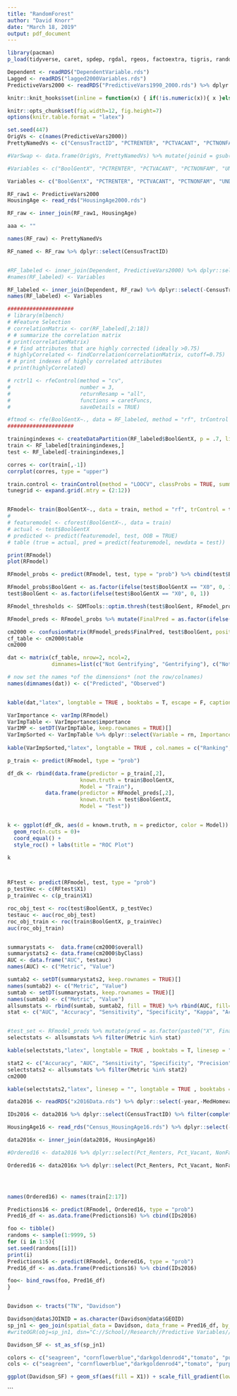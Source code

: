 ```yaml
---
title: "RandomForest"
author: "David Knorr"
date: "March 18, 2019"
output: pdf_document
---
```


```r

library(pacman)
p_load(tidyverse, caret, spdep, rgdal, rgeos, factoextra, tigris, randomForest, pROC, plotROC, knitr, kableExtra, data.table, corrplot, party)

Dependent <- readRDS("DependentVariable.rds")
Lagged <- readRDS("lagged2000Variables.rds")
PredictiveVars2000 <- readRDS("PredictiveVars1990_2000.rds") %>% dplyr::select(-contains("90"), - contains("welfare"), -contains("kids"))

knitr::knit_hooks$set(inline = function(x) { if(!is.numeric(x)){ x }else{ prettyNum(round(x,2), big.mark=",") } })

knitr::opts_chunk$set(fig.width=12, fig.height=7) 
options(knitr.table.format = "latex")
```

```r
set.seed(447)
OrigVs <- c(names(PredictiveVars2000))
PrettyNamedVs <- c("CensusTractID", "PCTRENTER", "PCTVACANT", "PCTNONFAM", "UNDER18", "OVER65", "PCTPOV", "PCTUNEMPLOY", "PCTNOCAR", "PCT3CAR", "PCTPUBTRANSP", "PCT20MINCOMMUTE", "PCTBLUECOLLAR",  "PCTBIGUNIT", "PCTRENTBURDEN", "PARKCOVERAGE", "DOWNTOWNDISTANCE", "TRANSITCOVERAGE", "EVICTIONRATE", "NEWHOUSING")

#VarSwap <- data.frame(OrigVs, PrettyNamedVs) %>% mutate(joinid = gsub("_", "", OrigVs)) %>% filter(OrigVs != "CensusTractID")

#Variables <- c("BoolGentX", "PCTRENTER", "PCTVACANT", "PCTNONFAM", "UNDER18", "OVER65", "PCTPOV", "PCTUNEMPLOY", "PCTNOCAR", "PCT3CAR", "PCTPUBTRANSP", "PCT20MINCOMMUTE", "PCTBLUECOLLAR", "PCTBIGUNIT", "PCTRENTBURDEN", "PARKCOVERAGE", "DOWNTOWNDISTANCE", "TRANSITCOVERAGE", "EVICTIONRATE")

Variables <- c("BoolGentX", "PCTRENTER", "PCTVACANT", "PCTNONFAM", "UNDER18", "OVER65", "PCTPOV", "PCTUNEMPLOY","PCT3CAR", "PCT20MINCOMMUTE", "PCTBLUECOLLAR", "PCTBIGUNIT", "PCTRENTBURDEN", "PARKCOVERAGE", "DOWNTOWNDISTANCE", "EVICTIONRATE", "NEWHOUSING")

RF_raw1 <- PredictiveVars2000 
HousingAge <- read_rds("HousingAge2000.rds")

RF_raw <- inner_join(RF_raw1, HousingAge)

aaa <- ""

names(RF_raw) <- PrettyNamedVs

RF_named <- RF_raw %>% dplyr::select(CensusTractID)


#RF_labeled <- inner_join(Dependent, PredictiveVars2000) %>% dplyr::select(-CensusTractID, -BoolGent)
#names(RF_labeled) <- Variables

RF_labeled <- inner_join(Dependent, RF_raw) %>% dplyr::select(-CensusTractID, -BoolGent, -PCTNOCAR, -TRANSITCOVERAGE, -PCTPUBTRANSP)
names(RF_labeled) <- Variables

#####################
# library(mlbench)
# #Feature Selection
# correlationMatrix <- cor(RF_labeled[,2:18])
# # summarize the correlation matrix
# print(correlationMatrix)
# # find attributes that are highly corrected (ideally >0.75)
# highlyCorrelated <- findCorrelation(correlationMatrix, cutoff=0.75)
# # print indexes of highly correlated attributes
# print(highlyCorrelated)

# rctrl1 <- rfeControl(method = "cv",
#                      number = 3,
#                      returnResamp = "all",
#                      functions = caretFuncs,
#                      saveDetails = TRUE)

#ftmod <- rfe(BoolGentX~., data = RF_labeled, method = "rf", trControl = trainControl(method = "cv", classProbs = TRUE), metric = "ROC", tuneGrid = tunegrid,rfeControl = rctrl1) 
#####################

trainingindexes <- createDataPartition(RF_labeled$BoolGentX, p = .7, list = FALSE) #maintains proportions of gent/nongent
train <- RF_labeled[trainingindexes,]
test <- RF_labeled[-trainingindexes,]

corres <- cor(train[,-1])
corrplot(corres, type = "upper")

train.control <- trainControl(method = "LOOCV", classProbs = TRUE, summaryFunction = twoClassSummary, savePredictions = TRUE)
tunegrid <- expand.grid(.mtry = (2:12))


RFmodel<- train(BoolGentX~., data = train, method = "rf", trControl = train.control, metric = "Spec", tuneGrid = tunegrid, importance = TRUE) 
# 
# featuremodel <- cforest(BoolGentX~., data = train)
# actual <- test$BoolGentX
# predicted <- predict(featuremodel, test, OOB = TRUE)
# table (true = actual, pred = predict(featuremodel, newdata = test))

print(RFmodel)
plot(RFmodel)

RFmodel_probs <- predict(RFmodel, test, type = "prob") %>% cbind(test$BoolGentX)

RFmodel_probs$BoolGent <- as.factor(ifelse(test$BoolGentX == "X0", 0, 1))
test$BoolGent <- as.factor(ifelse(test$BoolGentX == "X0", 0, 1))

RFmodel_thresholds <- SDMTools::optim.thresh(test$BoolGent, RFmodel_probs$X0)

RFmodel_preds <- RFmodel_probs %>% mutate(FinalPred = as.factor(ifelse(`X0` <= RFmodel_thresholds$`sensitivity=specificity`[1], 1, 0)))

cm2000 <- confusionMatrix(RFmodel_preds$FinalPred, test$BoolGent, positive = "1")
cf_table <- cm2000$table
cm2000

dat <- matrix(cf_table, nrow=2, ncol=2, 
              dimnames=list(c("Not Gentrifying", "Gentrifying"), c("Not Gentrifying", "Gentrifying")))

# now set the names *of the dimensions* (not the row/colnames)
names(dimnames(dat)) <- c("Predicted", "Observed")


kable(dat,"latex", longtable = TRUE , booktabs = T, escape = F, caption = "Confusion Matrix", format.args = list(big.mark = ",")) %>% kable_styling(position = "center",font_size = 11, latex_options = c("hold_position", "repeat_header")) %>% add_header_above(c("Predicted" = 1, "Observed" = 2))

VarImportance <- varImp(RFmodel)
VarImpTable <- VarImportance$importance 
VarIMP <- setDT(VarImpTable, keep.rownames = TRUE)[]
VarImpSorted <- VarImpTable %>% dplyr::select(Variable = rn, Importance = X0) %>% arrange(desc(Importance)) %>% mutate(rank = dense_rank(desc(Importance))) %>% select(rank, Variable, Importance)
 
kable(VarImpSorted,"latex", longtable = TRUE , col.names = c("Ranking", "Variable", "Importance"),  booktabs = T, escape = F, digits = 2, caption = "Variable Importance", linesep = "", format.args = list(big.mark = ",")) %>% kable_styling(position = "center",font_size = 11, latex_options = c("hold_position", "repeat_header")) 

p_train <- predict(RFmodel, type = "prob")

df_dk <- rbind(data.frame(predictor = p_train[,2],
                       known.truth = train$BoolGentX,
                       Model = "Train"),
            data.frame(predictor = RFmodel_preds[,2],
                       known.truth = test$BoolGentX,
                       Model = "Test"))


k <- ggplot(df_dk, aes(d = known.truth, m = predictor, color = Model)) + 
  geom_roc(n.cuts = 0)+
  coord_equal() +
  style_roc() + labs(title = "ROC Plot")

k



RFtest <- predict(RFmodel, test, type = "prob")
p_testVec <- c(RFtest$X1)
p_trainVec <- c(p_train$X1)

roc_obj_test <- roc(test$BoolGentX, p_testVec)
testauc <- auc(roc_obj_test)
roc_obj_train <- roc(train$BoolGentX, p_trainVec)
auc(roc_obj_train)


summarystats <-  data.frame(cm2000$overall)
summarystats2 <- data.frame(cm2000$byClass)
AUC <- data.frame("AUC", testauc)
names(AUC) <- c("Metric", "Value")

sumtab2 <- setDT(summarystats2, keep.rownames = TRUE)[]
names(sumtab2) <- c("Metric", "Value")
sumtab <- setDT(summarystats, keep.rownames = TRUE)[]
names(sumtab) <- c("Metric", "Value")
allsumstats <- rbind(sumtab, sumtab2, fill = TRUE) %>% rbind(AUC, fill=TRUE)
stat <- c("AUC", "Accuracy", "Sensitivity", "Specificity", "Kappa", "Accuracy (Lower)", "Accuracy (Upper)", "Precision", "F1", "Balanced Accuracy")


#test_set <- RFmodel_preds %>% mutate(pred = as.factor(paste0("X", FinalPred))) %>% select(pred, obs = `test$BoolGentX`, X0, X1)
selectstats <- allsumstats %>% filter(Metric %in% stat) 

kable(selectstats,"latex", longtable = TRUE , booktabs = T, linesep = "", escape = F, digits = 3, caption = "Random Forest Model Performance", format.args = list(big.mark = ",")) %>% kable_styling(position = "center",font_size = 11, latex_options = c("hold_position", "repeat_header")) 

stat2 <- c("Accuracy", "AUC", "Sensitivity", "Specificity", "Precision",  "Kappa","F1", "Balanced Accuracy")
selectstats2 <- allsumstats %>% filter(Metric %in% stat2) 
cm2000
```
\newpage
```r
kable(selectstats2,"latex", linesep = "", longtable = TRUE , booktabs = T, escape = F, digits = 3, caption = "Random Forest Model Performance", format.args = list(big.mark = ",")) %>% kable_styling(position = "center",font_size = 11, latex_options = c("hold_position", "repeat_header")) 

```

```r
data2016 <- readRDS("x2016Data.rds") %>% dplyr::select(-year,-MedHomevalue, -MedRent, -MedIncome, -MedianAgeBuilt, - CollegePct, -PctNonWhite, -Pct_MultiUnit, CensusTractID) %>% filter(complete.cases(.))

IDs2016 <- data2016 %>% dplyr::select(CensusTractID) %>% filter(complete.cases(.))

HousingAge16 <- read_rds("Census_HousingAge16.rds") %>% dplyr::select(-year)

data2016x <- inner_join(data2016, HousingAge16)

#Ordered16 <- data2016 %>% dplyr::select(Pct_Renters, Pct_Vacant, NonFamPct, Under18, Over65x, PovertyPct, UnemploymentPct, NoCarPct, Pct3Vehicles, PctPubCommute, PctCommuteless20min, PctBlueCollar, PctBigUnits, RentBurdenPct, Park_PctCoverage16, Dist2Downtown, Transit_PctCoverage, EvictionRate)

Ordered16 <- data2016x %>% dplyr::select(Pct_Renters, Pct_Vacant, NonFamPct, Under18, Over65x, PovertyPct, UnemploymentPct, Pct3Vehicles, PctCommuteless20min, PctBlueCollar, PctBigUnits, RentBurdenPct, Park_PctCoverage16, Dist2Downtown, EvictionRate, PctNewHomes)




names(Ordered16) <- names(train[2:17])

Predictions16 <- predict(RFmodel, Ordered16, type = "prob") 
Pred16_df <- as.data.frame(Predictions16) %>% cbind(IDs2016)


```

```r

foo <- tibble()
randoms <- sample(1:9999, 5)
for (i in 1:5){
set.seed(randoms[[i]])
print(i)
Predictions16 <- predict(RFmodel, Ordered16, type = "prob") 
Pred16_df <- as.data.frame(Predictions16) %>% cbind(IDs2016)

foo<- bind_rows(foo, Pred16_df)
}



```

```r
Davidson <- tracts("TN", "Davidson")

Davidson@data$JOINID = as.character(Davidson@data$GEOID)
sp_jn1 <- geo_join(spatial_data = Davidson, data_frame = Pred16_df, by_sp = "JOINID", by_df = "CensusTractID", how = "inner")
#writeOGR(obj=sp_jn1, dsn="C://School//Research//Predictive Variables//Master//FinalPredictions", layer="RF_PredictionProbsNH64", driver="ESRI Shapefile")

Davidson_SF <- st_as_sf(sp_jn1)

colors <- c("seagreen", "cornflowerblue","darkgoldenrod4","tomato", "purple")
cols <- c("seagreen", "cornflowerblue","darkgoldenrod4","tomato", "purple")
```
\newpage
```r
ggplot(Davidson_SF) + geom_sf(aes(fill = X1)) + scale_fill_gradient(low = "blue", high = "red") + coord_sf() + theme(legend.position="none")  + theme(legend.position = "right")  + theme(axis.text = element_blank(), axis.ticks = element_blank()) + labs(title = "Nashville Neighborhood Change Predictions", caption = "Geometries: tigris")
```
```